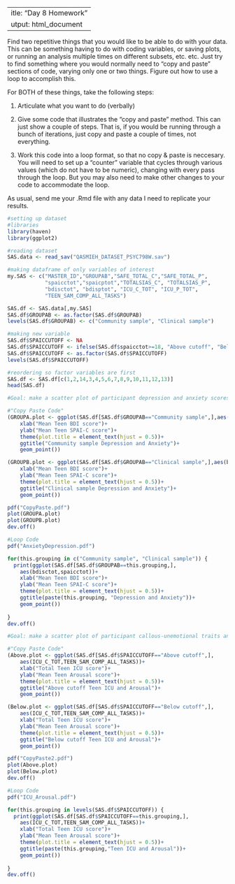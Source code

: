  ---
title: "Day 8 Homework"
output: html_document
---

Find two repetitive things that you would like to be able to do with your data.  This can be something having to do with coding variables, or saving plots, or running an analysis multiple times on different subsets, etc. etc.  Just try to find something where you would normally need to "copy and paste" sections of code, varying only one or two things.  Figure out how to use a loop to accomplish this.  

For BOTH of these things, take the following steps:

1. Articulate what you want to do (verbally)

2. Give some code that illustrates the "copy and paste" method.  This can just show a couple of steps.  That is, if you would be running through a bunch of iterations, just copy and paste a couple of times, not everything.

3. Work this code into a loop format, so that no copy & paste is neccesary.  You will need to set up a "counter" variable that cycles through various values (which do not have to be numeric), changing with every pass through the loop.  But you may also need to make other changes to your code to accommodate the loop.

As usual, send me your .Rmd file with any data I need to replicate your results.

```r
#setting up dataset
#libraries
library(haven)
library(ggplot2)

#reading dataset
SAS.data <- read_sav("QASMIEH_DATASET_PSYC798W.sav")

#making dataframe of only variables of interest
my.SAS <- c("MASTER_ID","GROUPAB","SAFE_TOTAL_C","SAFE_TOTAL_P",
            "spaicctot","spaicptot","TOTALSIAS_C", "TOTALSIAS_P", 
            "bdisctot", "bdisptot", "ICU_C_TOT", "ICU_P_TOT",   
            "TEEN_SAM_COMP_ALL_TASKS")

SAS.df <- SAS.data[,my.SAS]
SAS.df$GROUPAB <- as.factor(SAS.df$GROUPAB)
levels(SAS.df$GROUPAB) <- c("Community sample", "Clinical sample")

#making new variable
SAS.df$SPAICCUTOFF <- NA
SAS.df$SPAICCUTOFF <- ifelse(SAS.df$spaicctot>=18, "Above cutoff", "Below cutoff")
SAS.df$SPAICCUTOFF <- as.factor(SAS.df$SPAICCUTOFF)
levels(SAS.df$SPAICCUTOFF)

#reordering so factor variables are first
SAS.df <- SAS.df[c(1,2,14,3,4,5,6,7,8,9,10,11,12,13)]
head(SAS.df)

```


```r
#Goal: make a scatter plot of participant depression and anxiety scores, based on group membership- only needs 2 iterations

#"Copy Paste Code"
(GROUPA.plot <- ggplot(SAS.df[SAS.df$GROUPAB=="Community sample",],aes(bdisctot,spaicctot))+
    xlab("Mean Teen BDI score")+
    ylab("Mean Teen SPAI-C score")+
    theme(plot.title = element_text(hjust = 0.5))+ 
    ggtitle("Community sample Depression and Anxiety")+
    geom_point())

(GROUPB.plot <- ggplot(SAS.df[SAS.df$GROUPAB=="Clinical sample",],aes(bdisctot,spaicctot))+
    xlab("Mean Teen BDI score")+
    ylab("Mean Teen SPAI-C score")+
    theme(plot.title = element_text(hjust = 0.5))+ 
    ggtitle("Clinical sample Depression and Anxiety")+
    geom_point())

pdf("CopyPaste.pdf")
plot(GROUPA.plot)
plot(GROUPB.plot)
dev.off()

#Loop Code
pdf("AnxietyDepression.pdf")

for(this.grouping in c("Community sample", "Clinical sample")) {
  print(ggplot(SAS.df[SAS.df$GROUPAB==this.grouping,],
    aes(bdisctot,spaicctot))+
    xlab("Mean Teen BDI score")+
    ylab("Mean Teen SPAI-C score")+
    theme(plot.title = element_text(hjust = 0.5))+ 
    ggtitle(paste(this.grouping, "Depression and Anxiety"))+
    geom_point())
  
}
dev.off()
```

```r
#Goal: make a scatter plot of participant callous-unemotional traits and arousal scores, based on SPAIC cut off groups- still only needs 2 iterations

#"Copy Paste Code"
(Above.plot <- ggplot(SAS.df[SAS.df$SPAICCUTOFF=="Above cutoff",],
    aes(ICU_C_TOT,TEEN_SAM_COMP_ALL_TASKS))+
    xlab("Total Teen ICU score")+
    ylab("Mean Teen Arousal score")+
    theme(plot.title = element_text(hjust = 0.5))+ 
    ggtitle("Above cutoff Teen ICU and Arousal")+
    geom_point())

(Below.plot <- ggplot(SAS.df[SAS.df$SPAICCUTOFF=="Below cutoff",],
    aes(ICU_C_TOT,TEEN_SAM_COMP_ALL_TASKS))+
    xlab("Total Teen ICU score")+
    ylab("Mean Teen Arousal score")+
    theme(plot.title = element_text(hjust = 0.5))+ 
    ggtitle("Below cutoff Teen ICU and Arousal")+
    geom_point())

pdf("CopyPaste2.pdf")
plot(Above.plot)
plot(Below.plot)
dev.off()

#Loop Code
pdf("ICU_Arousal.pdf")

for(this.grouping in levels(SAS.df$SPAICCUTOFF)) {
  print(ggplot(SAS.df[SAS.df$SPAICCUTOFF==this.grouping,],
    aes(ICU_C_TOT,TEEN_SAM_COMP_ALL_TASKS))+
    xlab("Total Teen ICU score")+
    ylab("Mean Teen Arousal score")+
    theme(plot.title = element_text(hjust = 0.5))+ 
    ggtitle(paste(this.grouping,"Teen ICU and Arousal"))+
    geom_point())
  
}
dev.off()



```

